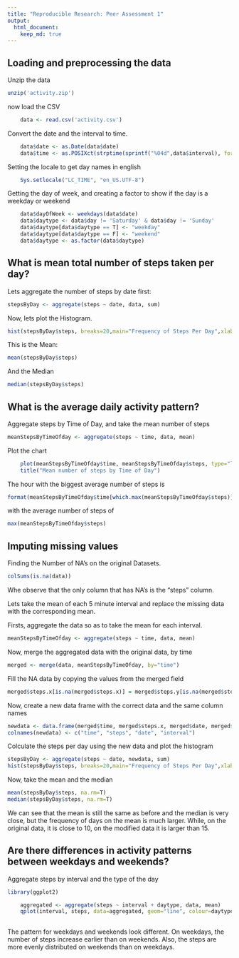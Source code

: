 ```yaml
---
title: "Reproducible Research: Peer Assessment 1"
output: 
  html_document:
    keep_md: true
---
```



## Loading and preprocessing the data

Unzip the data
```r
unzip('activity.zip')
```

now load the CSV
```r
    data <- read.csv('activity.csv')
```
Convert the date and the interval to time.    
```r
    data$date <- as.Date(data$date)
    data$time <- as.POSIXct(strptime(sprintf("%04d",data$interval), format="%H%M"))
```

Setting the locale to get day names in english
```r
    Sys.setlocale("LC_TIME", "en_US.UTF-8")
```

Getting the day of week, and creating a factor to show if the day is a weekday or weekend
```r

    data$dayOfWeek <- weekdays(data$date)
    data$daytype <- data$day != 'Saturday' & data$day != 'Sunday'
    data$daytype[data$daytype == T] <- "weekday"
    data$daytype[data$daytype == F] <- "weekend"
    data$daytype <- as.factor(data$daytype)
```

## What is mean total number of steps taken per day?
Lets aggregate the number of steps by date first:
```r
stepsByDay <- aggregate(steps ~ date, data, sum)
```


Now, lets plot the Histogram.
```r
hist(stepsByDay$steps, breaks=20,main="Frequency of Steps Per Day",xlab="Daily Steps")
```

This is the Mean:
```r
mean(stepsByDay$steps)
```

And the Median
```r
median(stepsByDay$steps)
```


## What is the average daily activity pattern?
Aggregate steps by Time of Day, and take the mean number of steps
```r
meanStepsByTimeOfday <- aggregate(steps ~ time, data, mean)
```

Plot the chart
```r


    plot(meanStepsByTimeOfday$time, meanStepsByTimeOfday$steps, type="l", xlab="Time of Day", ylab="Mean Number of steps")
    title("Mean number of steps by Time of Day")

```

The hour with the biggest average number of steps is
```r
format(meanStepsByTimeOfday$time[which.max(meanStepsByTimeOfday$steps)], "%H:%M")
```

with the average number of steps of
```r
max(meanStepsByTimeOfday$steps)
```


## Imputing missing values
Finding the Number of NA's on the original Datasets.
```r
colSums(is.na(data))
```
Whe observe that the only column that has NA's is the "steps" column.

Lets take the mean of each 5 minute interval and replace the missing data with the corresponding mean.

Firsts, aggregate the data so as to take the mean for each interval.
```r
meanStepsByTimeOfday <- aggregate(steps ~ time, data, mean)
```

Now, merge the aggregated data with the original data, by time 
```r
merged <- merge(data, meanStepsByTimeOfday, by="time")
```

Fill the NA data by copying the values from the merged field
```r
merged$steps.x[is.na(merged$steps.x)] = merged$steps.y[is.na(merged$steps.x)]
```

Now, create a new data frame with the correct data and the same column names
```r
newdata <- data.frame(merged$time, merged$steps.x, merged$date, merged$interval)
colnames(newdata) <- c("time", "steps", "date", "interval")
```

Colculate the steps per day using the new data and plot the histogram
```r
stepsByDay <- aggregate(steps ~ date, newdata, sum)
hist(stepsByDay$steps, breaks=20,main="Frequency of Steps Per Day",xlab="Daily Steps")
```

Now, take the mean and the median
```r
mean(stepsByDay$steps, na.rm=T)
median(stepsByDay$steps, na.rm=T)

```

We can see that the mean is still the same as before and the median is very close, but the frequency of days on the mean is much larger. While, on the original data, it is close to 10, on the modified data it is larger than 15.

## Are there differences in activity patterns between weekdays and weekends?

Aggregate steps by interval and the type of the day 
```r

library(ggplot2)

    aggregated <- aggregate(steps ~ interval + daytype, data, mean)
    qplot(interval, steps, data=aggregated, geom="line", colour=daytype) + facet_grid(daytype ~ .)
    
```
The pattern for weekdays and weekends look different. On weekdays, the number of steps increase earlier than on weekends. Also, the steps are more evenly distributed on weekends than on weekdays.


